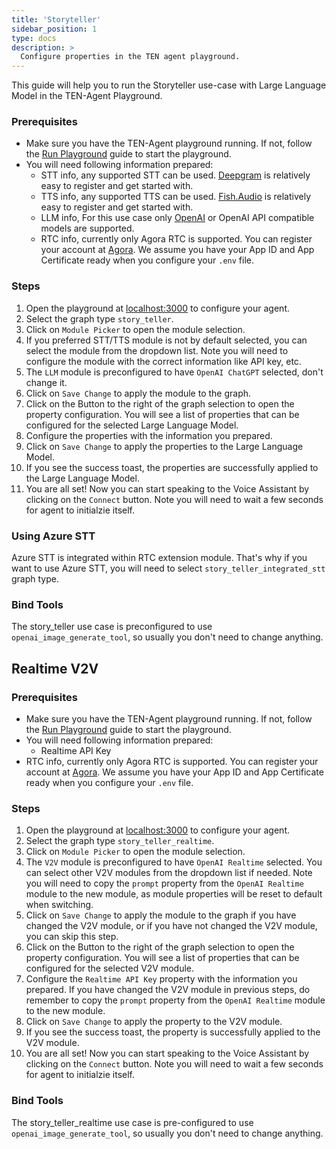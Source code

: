 ```yaml
---
title: 'Storyteller'
sidebar_position: 1
type: docs
description: >
  Configure properties in the TEN agent playground.
---
```


This guide will help you to run the Storyteller use-case with Large Language Model in the TEN-Agent Playground.

### Prerequisites

- Make sure you have the TEN-Agent playground running. If not, follow the [Run Playground](../../demo) guide to start the playground.
- You will need following information prepared:
  - STT info, any supported STT can be used. [Deepgram](https://deepgram.com/) is relatively easy to register and get started with.
  - TTS info, any supported TTS can be used. [Fish.Audio](https://fish.audio/) is relatively easy to register and get started with.
  - LLM info, For this use case only [OpenAI](https://openai.com) or OpenAI API compatible models are supported.
  - RTC info, currently only Agora RTC is supported. You can register your account at [Agora](https://www.agora.io/). We assume you have your App ID and App Certificate ready when you configure your `.env` file.

### Steps

1. Open the playground at [localhost:3000](http://localhost:3000) to configure your agent.
2. Select the graph type `story_teller`.
3. Click on `Module Picker` to open the module selection.
4. If you preferred STT/TTS module is not by default selected, you can select the module from the dropdown list. Note you will need to configure the module with the correct information like API key, etc.
5. The `LLM` module is preconfigured to have `OpenAI ChatGPT` selected, don't change it.
6. Click on `Save Change` to apply the module to the graph.
7. Click on the Button to the right of the graph selection to open the property configuration. You will see a list of properties that can be configured for the selected Large Language Model.
8. Configure the properties with the information you prepared.
9. Click on `Save Change` to apply the properties to the Large Language Model.
10. If you see the success toast, the properties are successfully applied to the Large Language Model.
11. You are all set! Now you can start speaking to the Voice Assistant by clicking on the `Connect` button. Note you will need to wait a few seconds for agent to initialzie itself.

### Using Azure STT

Azure STT is integrated within RTC extension module. That's why if you want to use Azure STT, you will need to select `story_teller_integrated_stt` graph type.

### Bind Tools

The story_teller use case is preconfigured to use `openai_image_generate_tool`, so usually you don't need to change anything.

## Realtime V2V

### Prerequisites

- Make sure you have the TEN-Agent playground running. If not, follow the [Run Playground](../../demo) guide to start the playground.
- You will need following information prepared:
  - Realtime API Key
- RTC info, currently only Agora RTC is supported. You can register your account at [Agora](https://www.agora.io/). We assume you have your App ID and App Certificate ready when you configure your `.env` file.

### Steps

1. Open the playground at [localhost:3000](http://localhost:3000) to configure your agent.
2. Select the graph type `story_teller_realtime`.
3. Click on `Module Picker` to open the module selection.
4. The `V2V` module is preconfigured to have `OpenAI Realtime` selected. You can select other V2V modules from the dropdown list if needed. Note you will need to copy the `prompt` property from the `OpenAI Realtime` module to the new module, as module properties will be reset to default when switching.
5. Click on `Save Change` to apply the module to the graph if you have changed the V2V module, or if you have not changed the V2V module, you can skip this step.
6. Click on the Button to the right of the graph selection to open the property configuration. You will see a list of properties that can be configured for the selected V2V module.
7. Configure the `Realtime API Key` property with the information you prepared. If you have changed the V2V module in previous steps, do remember to copy the `prompt` property from the `OpenAI Realtime` module to the new module.
8. Click on `Save Change` to apply the property to the V2V module.
9. If you see the success toast, the property is successfully applied to the V2V module.
10. You are all set! Now you can start speaking to the Voice Assistant by clicking on the `Connect` button. Note you will need to wait a few seconds for agent to initialzie itself.

### Bind Tools

The story_teller_realtime use case is pre-configured to use `openai_image_generate_tool`, so usually you don't need to change anything.